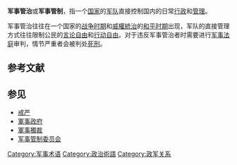 {{unreferenced|time=2012-11-10}} 
{{Distinguish|軍政府|军事占领}}
'''军事管治'''或'''军事管制'''，指一个[[国家|国家]]的[[军队|军队]]直接控制国内的日常[[行政|行政]]和[[管理|管理]]。

军事管治往往在一个国家的[[战争|战争时期]]和[[威權統治|威權統治]]的[[和平|和平时期]]出现，军队的直接管理方式往往限制公民的[[言论自由|言论自由]]和[[人身自由|行动自由]]。对于违反军事管治者时需要进行[[军事法庭|军事法庭]]审判，情节严重者会被判处[[死刑|死刑]]。
== 参考文献 ==
{{Reflist}}

== 参见 ==
{{Portal box|军事}}
* [[戒严|戒严]]
* [[軍事政府|軍事政府]]
* [[軍事獨裁|軍事獨裁]]
* [[军事管制委员会|军事管制委员会]]

[[Category:军事术语|Category:军事术语]]
[[Category:政治術語|Category:政治術語]]
[[Category:政军关系|Category:政军关系]]

{{军事小作品}}